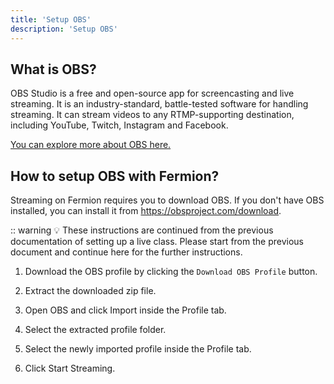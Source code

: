 ```yaml
---
title: 'Setup OBS'
description: 'Setup OBS'
---
```



## What is OBS?

OBS Studio is a free and open-source app for screencasting and live streaming. It is an industry-standard, battle-tested software for handling streaming. It can stream videos to any RTMP-supporting destination, including YouTube, Twitch, Instagram and Facebook.

[You can explore more about OBS here.](https://obsproject.com/)

## How to setup OBS with Fermion?

Streaming on Fermion requires you to download OBS. If you don't have OBS installed, you can install it from https://obsproject.com/download.

:: warning 💡 These instructions are continued from the previous documentation of setting up a live class. Please start from the previous document and continue here for the further instructions.

1. Download the OBS profile by clicking the `Download OBS Profile` button.

2. Extract the downloaded zip file.

3. Open OBS and click Import inside the Profile tab.

4. Select the extracted profile folder.

5. Select the newly imported profile inside the Profile tab.

6. Click Start Streaming.
